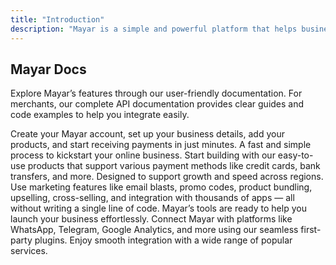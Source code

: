 ```yaml
---
title: "Introduction"
description: "Mayar is a simple and powerful platform that helps businesses sell products and accept payments online quickly and easily. Whether you're selling online courses, e-book, membership, offering services, or managing subscriptions, Mayar provides all the tools you need — from account setup and product listings to seamless payment processing and integration with popular apps. Designed for both technical and non-technical users, Mayar supports your business growth with user-friendly features, no-code tools, and reliable support."
---
```


## Mayar Docs

Explore Mayar’s features through our user-friendly documentation. For merchants, our complete API documentation provides clear guides and code examples to help you integrate easily.

<CardGroup cols={2}>
  <Card title="Account Setup" icon="pen-to-square">
    Create your Mayar account, set up your business details, add your products, and start receiving payments in just minutes. A fast and simple process to kickstart your online business.
  </Card>
  <Card title="Developers" icon="palette">
    Start building with our easy-to-use products that support various payment methods like credit cards, bank transfers, and more. Designed to support growth and speed across regions.
  </Card>
  <Card title="No-Code Tools" icon="square-code">
    Use marketing features like email blasts, promo codes, product bundling, upselling, cross-selling, and integration with thousands of apps — all without writing a single line of code. Mayar’s tools are ready to help you launch your business effortlessly.
  </Card>
  <Card title="Integration" icon="code">
    Connect Mayar with platforms like WhatsApp, Telegram, Google Analytics, and more using our seamless first-party plugins. Enjoy smooth integration with a wide range of popular services.
  </Card>
</CardGroup>
